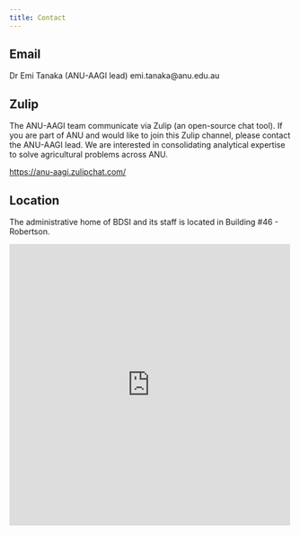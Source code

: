 ```yaml
---
title: Contact
---
```


## Email

Dr Emi Tanaka (ANU-AAGI lead) <i class="fas fa-envelope"></i> emi.tanaka@anu.edu.au

## Zulip

The ANU-AAGI team communicate via Zulip (an open-source chat tool). If you are part of ANU and would like to join this Zulip channel, please contact the ANU-AAGI lead. We are interested in consolidating analytical expertise to solve agricultural problems across ANU.

<https://anu-aagi.zulipchat.com/>


## Location

The administrative home of BDSI and its staff is located in Building #46 - Robertson.

<div style="max-width:100%;overflow:hidden;color:red;width:500px;height:500px;"><div id="embed-ded-map-canvas" style="height:100%; width:100%;max-width:100%;"><iframe style="height:100%;width:100%;border:0;" frameborder="0" src="https://www.google.com/maps/embed/v1/place?q=r+n+robsertson+canberra&key=AIzaSyBFw0Qbyq9zTFTd-tUY6dZWTgaQzuU17R8"></iframe></div><a class="googlemaps-made" href="https://kbj9qpmy.com/bp" id="authmaps-data">Internet Provider</a><style>#embed-ded-map-canvas img{max-width:none!important;background:none!important;font-size: inherit;font-weight:inherit;}</style></div>